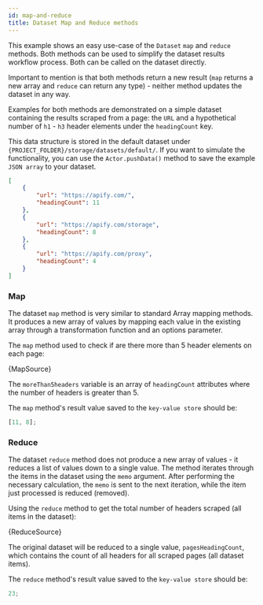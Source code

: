 ```yaml
---
id: map-and-reduce
title: Dataset Map and Reduce methods
---
```



This example shows an easy use-case of the <ApiLink to="apify/class/Dataset">`Dataset`</ApiLink> <ApiLink to="apify/class/Dataset#map">`map`</ApiLink>
and <ApiLink to="apify/class/Dataset#reduce">`reduce`</ApiLink> methods. Both methods can be used to simplify
the dataset results workflow process. Both can be called on the <ApiLink to="apify/class/Dataset">dataset</ApiLink> directly.

Important to mention is that both methods return a new result (`map` returns a new array and `reduce` can return any type) - neither method updates
the dataset in any way.

Examples for both methods are demonstrated on a simple dataset containing the results scraped from a page: the `URL` and a hypothetical number of
`h1` - `h3` header elements under the `headingCount` key.

This data structure is stored in the default dataset under `{PROJECT_FOLDER}/storage/datasets/default/`. If you want to simulate the
functionality, you can use the <ApiLink to="apify/class/Dataset#pushData">`Actor.pushData()`</ApiLink>
method to save the example `JSON array` to your dataset.

```json
[
    {
        "url": "https://apify.com/",
        "headingCount": 11
    },
    {
        "url": "https://apify.com/storage",
        "headingCount": 8
    },
    {
        "url": "https://apify.com/proxy",
        "headingCount": 4
    }
]
```

### Map

The dataset `map` method is very similar to standard Array mapping methods. It produces a new array of values by mapping each value in the existing
array through a transformation function and an options parameter.

The `map` method used to check if are there more than 5 header elements on each page:

<RunnableCodeBlock className="language-js" type="cheerio">
    {MapSource}
</RunnableCodeBlock>

The `moreThan5headers` variable is an array of `headingCount` attributes where the number of headers is greater than 5.

The `map` method's result value saved to the <ApiLink to="apify/class/KeyValueStore">`key-value store`</ApiLink> should be:

```javascript
[11, 8];
```

### Reduce

The dataset `reduce` method does not produce a new array of values - it reduces a list of values down to a single value. The method iterates through
the items in the dataset using the <ApiLink to="apify/class/Dataset#reduce">`memo` argument</ApiLink>. After performing the necessary
calculation, the `memo` is sent to the next iteration, while the item just processed is reduced (removed).

Using the `reduce` method to get the total number of headers scraped (all items in the dataset):

<RunnableCodeBlock className="language-js" type="cheerio">
    {ReduceSource}
</RunnableCodeBlock>

The original dataset will be reduced to a single value, `pagesHeadingCount`, which contains the count of all headers for all scraped pages (all
dataset items).

The `reduce` method's result value saved to the <ApiLink to="apify/class/KeyValueStore">`key-value store`</ApiLink> should be:

```javascript
23;
```
